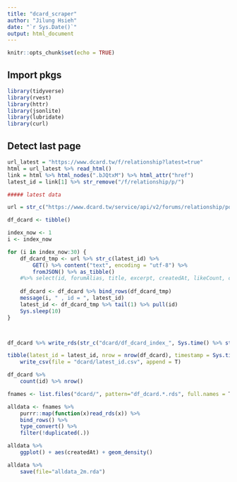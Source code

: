 ```yaml
---
title: "dcard_scraper"
author: "Jilung Hsieh"
date: "`r Sys.Date()`"
output: html_document
---
```


```r
knitr::opts_chunk$set(echo = TRUE)
```

## Import pkgs

```r
library(tidyverse)
library(rvest)
library(httr)
library(jsonlite)
library(lubridate)
library(curl)
```

## Detect last page

```r
url_latest = "https://www.dcard.tw/f/relationship?latest=true"
html = url_latest %>% read_html()
link = html %>% html_nodes(".bJQtxM") %>% html_attr("href")
latest_id = link[1] %>% str_remove("/f/relationship/p/")

```

```r

##### latest data

url = str_c("https://www.dcard.tw/service/api/v2/forums/relationship/posts?limit=50&before=")

df_dcard <- tibble()

index_now <- 1
i <- index_now

for (i in index_now:30) {
    df_dcard_tmp <- url %>% str_c(latest_id) %>%
        GET() %>% content("text", encoding = "utf-8") %>%
        fromJSON() %>% as_tibble() 
    #%>% select(id, forumAlias, title, excerpt, createdAt, likeCount, commentCount, school, forumName)
  
    df_dcard <- df_dcard %>% bind_rows(df_dcard_tmp)
    message(i, " , id = ", latest_id)
    latest_id <- df_dcard_tmp %>% tail(1) %>% pull(id)
    Sys.sleep(10)
}



df_dcard %>% write_rds(str_c("dcard/df_dcard_index_", Sys.time() %>% str_replace_all(":", ""), ".rds"))

tibble(latest_id = latest_id, nrow = nrow(df_dcard), timestamp = Sys.time()) %>%
    write_csv(file = "dcard/latest_id.csv", append = T)
```

```r
df_dcard %>%
    count(id) %>% nrow()
```

```r
fnames <- list.files("dcard/", pattern="df_dcard.*.rds", full.names = T)

alldata <- fnames %>%
    purrr::map(function(x)read_rds(x)) %>%
    bind_rows() %>%
    type_convert() %>%
    filter(!duplicated(.))

alldata %>% 
    ggplot() + aes(createdAt) + geom_density()

alldata %>%
    save(file="alldata_2m.rda")
```
